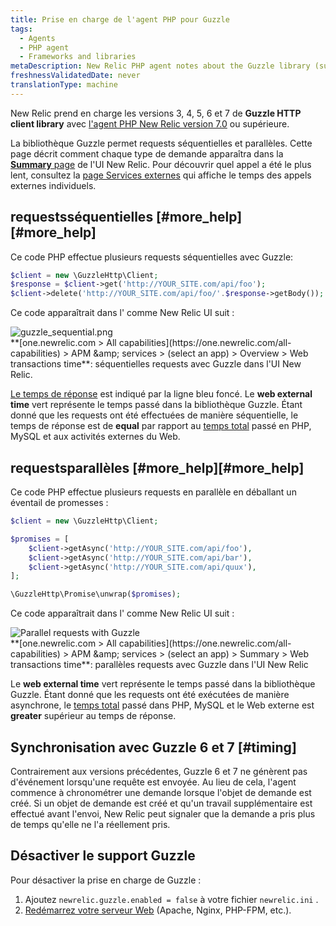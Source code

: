 ```yaml
---
title: Prise en charge de l'agent PHP pour Guzzle
tags:
  - Agents
  - PHP agent
  - Frameworks and libraries
metaDescription: New Relic PHP agent notes about the Guzzle library (supported as of PHP agent release 7.0).
freshnessValidatedDate: never
translationType: machine
---
```


New Relic prend en charge les versions 3, 4, 5, 6 et 7 de <DNT>**Guzzle HTTP client library**</DNT> avec [l&apos;agent PHP New Relic version 7.0](/docs/release-notes/agent-release-notes/php-release-notes) ou supérieure.

La bibliothèque Guzzle permet requests séquentielles et parallèles. Cette page décrit comment chaque type de demande apparaîtra dans la [<DNT>**Summary**</DNT> page](/docs/apm/applications-menu/monitoring/apm-overview-page) de l&apos;UI New Relic. Pour découvrir quel appel a été le plus lent, consultez la [page Services externes](/docs/apm/applications-menu/monitoring/external-services-page) qui affiche le temps des appels externes individuels.

## requestsséquentielles [#more\_help][#more_help]

Ce code PHP effectue plusieurs requests séquentielles avec Guzzle:

```php
$client = new \GuzzleHttp\Client;
$response = $client->get('http://YOUR_SITE.com/api/foo');
$client->delete('http://YOUR_SITE.com/api/foo/'.$response->getBody());
```

Ce code apparaîtrait dans l&apos; comme New Relic UI suit :

<img title="Sequential requests with Guzzle" alt="guzzle_sequential.png" src="/images/apm_screenshot-crop_guzzle-sequence.webp" />

<figcaption>
  <DNT>**[one.newrelic.com &gt; All capabilities](https://one.newrelic.com/all-capabilities) &gt; APM &amp;amp; services &gt; (select an app) &gt; Overview &gt; Web transactions time**</DNT>: séquentielles requests avec Guzzle dans l&apos;UI New Relic.
</figcaption>

[Le temps de réponse](/docs/data-analysis/user-interface-functions/response-time) est indiqué par la ligne bleu foncé. Le <DNT>**web external time**</DNT> vert représente le temps passé dans la bibliothèque Guzzle. Étant donné que les requests ont été effectuées de manière séquentielle, le temps de réponse est de <DNT>**equal**</DNT> par rapport au [temps total](/docs/data-analysis/user-interface-functions/response-time#response-time-total-time) passé en PHP, MySQL et aux activités externes du Web.

## requestsparallèles [#more\_help][#more_help]

Ce code PHP effectue plusieurs requests en parallèle en déballant un éventail de promesses :

```php
$client = new \GuzzleHttp\Client;

$promises = [
    $client->getAsync('http://YOUR_SITE.com/api/foo'),
    $client->getAsync('http://YOUR_SITE.com/api/bar'),
    $client->getAsync('http://YOUR_SITE.com/api/quux'),
];

\GuzzleHttp\Promise\unwrap($promises);
```

Ce code apparaîtrait dans l&apos; comme New Relic UI suit :

<img title="Parallel requests with Guzzle" alt="Parallel requests with Guzzle" src="/images/apm_screenshot-crop_guzzle-parallel.webp" />

<figcaption>
  <DNT>**[one.newrelic.com &gt; All capabilities](https://one.newrelic.com/all-capabilities) &gt; APM &amp;amp; services &gt; (select an app) &gt; Summary &gt; Web transactions time**</DNT>: parallèles requests avec Guzzle dans l&apos;UI New Relic
</figcaption>

Le <DNT>**web external time**</DNT> vert représente le temps passé dans la bibliothèque Guzzle. Étant donné que les requests ont été exécutées de manière asynchrone, le [temps total](/docs/data-analysis/user-interface-functions/response-time#response-time-total-time) passé dans PHP, MySQL et le Web externe est <DNT>**greater**</DNT> supérieur au temps de réponse.

## Synchronisation avec Guzzle 6 et 7 [#timing]

Contrairement aux versions précédentes, Guzzle 6 et 7 ne génèrent pas d&apos;événement lorsqu&apos;une requête est envoyée. Au lieu de cela, l&apos;agent commence à chronométrer une demande lorsque l&apos;objet de demande est créé. Si un objet de demande est créé et qu&apos;un travail supplémentaire est effectué avant l&apos;envoi, New Relic peut signaler que la demande a pris plus de temps qu&apos;elle ne l&apos;a réellement pris.

## Désactiver le support Guzzle

Pour désactiver la prise en charge de Guzzle :

1. Ajoutez `newrelic.guzzle.enabled = false` à votre fichier `newrelic.ini` .
2. [Redémarrez votre serveur Web](/docs/agents/php-agent/troubleshooting/why-when-restart-your-web-server-php) (Apache, Nginx, PHP-FPM, etc.).